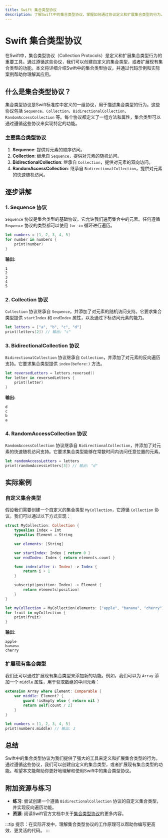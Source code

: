 ```yaml
---
title: Swift 集合类型协议
description: 了解Swift中的集合类型协议，掌握如何通过协议定义和扩展集合类型的行为。
---
```


# Swift 集合类型协议

在Swift中，集合类型协议（Collection Protocols）是定义和扩展集合类型行为的重要工具。通过遵循这些协议，我们可以创建自定义的集合类型，或者扩展现有集合类型的功能。本文将详细介绍Swift中的集合类型协议，并通过代码示例和实际案例帮助你理解其应用。

## 什么是集合类型协议？

集合类型协议是Swift标准库中定义的一组协议，用于描述集合类型的行为。这些协议包括 `Sequence`、`Collection`、`BidirectionalCollection`、`RandomAccessCollection` 等。每个协议都定义了一组方法和属性，集合类型可以通过遵循这些协议来实现特定的功能。

### 主要集合类型协议

1. **Sequence**: 提供对元素的顺序访问。
2. **Collection**: 继承自 `Sequence`，提供对元素的随机访问。
3. **BidirectionalCollection**: 继承自 `Collection`，提供对元素的双向访问。
4. **RandomAccessCollection**: 继承自 `BidirectionalCollection`，提供对元素的快速随机访问。

## 逐步讲解

### 1. Sequence 协议

`Sequence` 协议是集合类型的基础协议。它允许我们遍历集合中的元素。任何遵循 `Sequence` 协议的类型都可以使用 `for-in` 循环进行遍历。

```swift
let numbers = [1, 2, 3, 4, 5]
for number in numbers {
    print(number)
}
```

**输出:**
```
1
2
3
4
5
```

### 2. Collection 协议

`Collection` 协议继承自 `Sequence`，并添加了对元素的随机访问支持。它要求集合类型提供 `startIndex` 和 `endIndex` 属性，以及通过下标访问元素的能力。

```swift
let letters = ["a", "b", "c", "d"]
print(letters[2]) // 输出: "c"
```

### 3. BidirectionalCollection 协议

`BidirectionalCollection` 协议继承自 `Collection`，并添加了对元素的反向遍历支持。它要求集合类型提供 `index(before:)` 方法。

```swift
let reversedLetters = letters.reversed()
for letter in reversedLetters {
    print(letter)
}
```

**输出:**
```
d
c
b
a
```

### 4. RandomAccessCollection 协议

`RandomAccessCollection` 协议继承自 `BidirectionalCollection`，并添加了对元素的快速随机访问支持。它要求集合类型能够在常数时间内访问任意位置的元素。

```swift
let randomAccessLetters = letters
print(randomAccessLetters[3]) // 输出: "d"
```

## 实际案例

### 自定义集合类型

假设我们需要创建一个自定义的集合类型 `MyCollection`，它遵循 `Collection` 协议。我们可以通过以下方式实现：

```swift
struct MyCollection: Collection {
    typealias Index = Int
    typealias Element = String

    var elements: [String]

    var startIndex: Index { return 0 }
    var endIndex: Index { return elements.count }

    func index(after i: Index) -> Index {
        return i + 1
    }

    subscript(position: Index) -> Element {
        return elements[position]
    }
}

let myCollection = MyCollection(elements: ["apple", "banana", "cherry"])
for fruit in myCollection {
    print(fruit)
}
```

**输出:**
```
apple
banana
cherry
```

### 扩展现有集合类型

我们还可以通过扩展现有集合类型来添加新的功能。例如，我们可以为 `Array` 添加一个 `middle` 属性，用于获取数组的中间元素：

```swift
extension Array where Element: Comparable {
    var middle: Element? {
        guard !isEmpty else { return nil }
        return self[count / 2]
    }
}

let numbers = [1, 2, 3, 4, 5]
print(numbers.middle) // 输出: 3
```

## 总结

Swift中的集合类型协议为我们提供了强大的工具来定义和扩展集合类型的行为。通过遵循这些协议，我们可以创建自定义的集合类型，或者扩展现有集合类型的功能。希望本文能帮助你更好地理解和使用Swift中的集合类型协议。

## 附加资源与练习

- **练习**: 尝试创建一个遵循 `BidirectionalCollection` 协议的自定义集合类型，并实现反向遍历功能。
- **资源**: 阅读Swift官方文档中关于[集合类型协议](https://developer.apple.com/documentation/swift/collection)的更多内容。

:::tip
提示：在实际开发中，理解集合类型协议的工作原理可以帮助你编写更高效、更灵活的代码。
:::